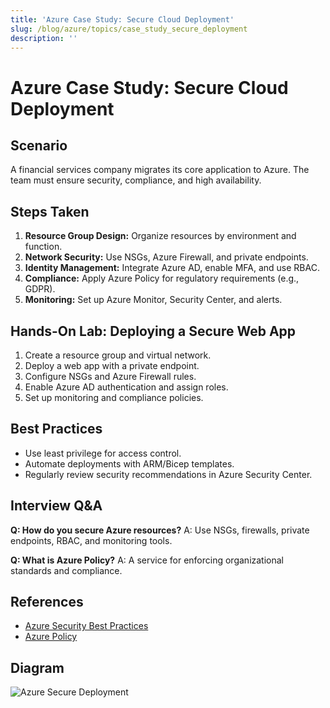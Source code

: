 ```yaml
---
title: 'Azure Case Study: Secure Cloud Deployment'
slug: /blog/azure/topics/case_study_secure_deployment
description: ''
---
```

# Azure Case Study: Secure Cloud Deployment

## Scenario
A financial services company migrates its core application to Azure. The team must ensure security, compliance, and high availability.

## Steps Taken
1. **Resource Group Design:** Organize resources by environment and function.
2. **Network Security:** Use NSGs, Azure Firewall, and private endpoints.
3. **Identity Management:** Integrate Azure AD, enable MFA, and use RBAC.
4. **Compliance:** Apply Azure Policy for regulatory requirements (e.g., GDPR).
5. **Monitoring:** Set up Azure Monitor, Security Center, and alerts.

## Hands-On Lab: Deploying a Secure Web App
1. Create a resource group and virtual network.
2. Deploy a web app with a private endpoint.
3. Configure NSGs and Azure Firewall rules.
4. Enable Azure AD authentication and assign roles.
5. Set up monitoring and compliance policies.

## Best Practices
- Use least privilege for access control.
- Automate deployments with ARM/Bicep templates.
- Regularly review security recommendations in Azure Security Center.

## Interview Q&A
**Q: How do you secure Azure resources?**
A: Use NSGs, firewalls, private endpoints, RBAC, and monitoring tools.

**Q: What is Azure Policy?**
A: A service for enforcing organizational standards and compliance.

## References
- [Azure Security Best Practices](https://learn.microsoft.com/en-us/azure/security/fundamentals/)
- [Azure Policy](https://learn.microsoft.com/en-us/azure/governance/policy/overview)

## Diagram
![Azure Secure Deployment](https://learn.microsoft.com/en-us/azure/architecture/example-scenario/infrastructure/media/secure-deployment.png)
